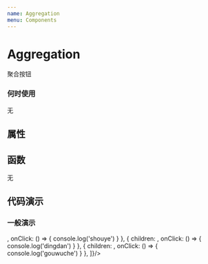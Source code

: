 ```yaml
---
name: Aggregation
menu: Components
---
```



# Aggregation
聚合按钮

### 何时使用
无


## 属性

<PropsTable of={Aggregation} />

## 函数
无


## 代码演示

### 一般演示

<Playground>
  <Aggregation menus={[
    { children: <Icon name={"shouye"}/>, onClick: () => { console.log('shouye') } },
    { children: <Icon name={"dingdan"}/>, onClick: () => { console.log('dingdan') } },
    { children: <Icon name={"gouwuche"}/>, onClick: () => { console.log('gouwuche') } },
  ]}/>
</Playground>




